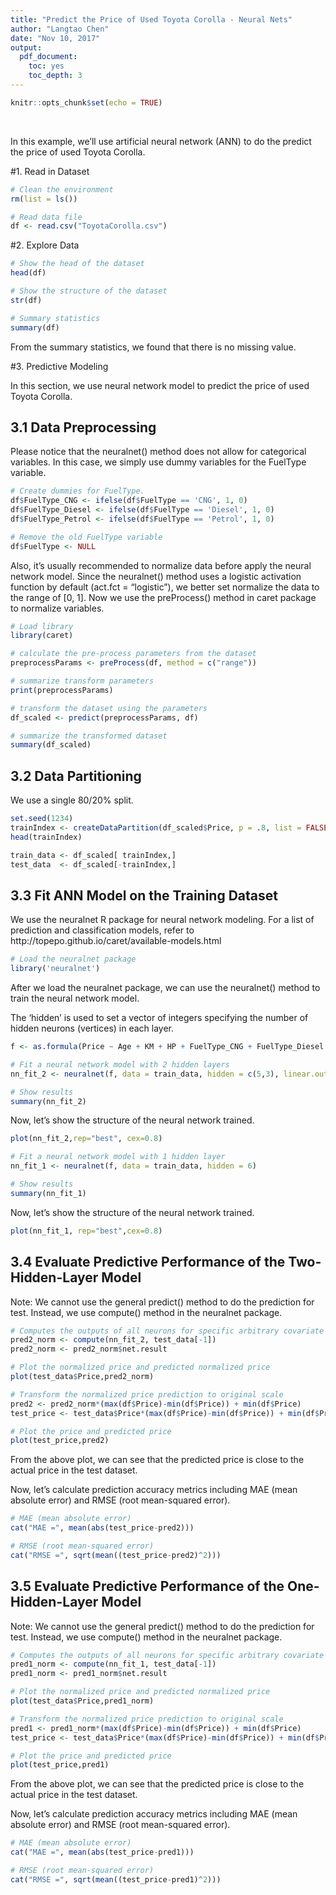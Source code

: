 ```yaml
---
title: "Predict the Price of Used Toyota Corolla - Neural Nets"
author: "Langtao Chen"
date: "Nov 10, 2017"
output: 
  pdf_document: 
    toc: yes
    toc_depth: 3
---
```


```r
knitr::opts_chunk$set(echo = TRUE)
```

&nbsp;
&nbsp;


\newpage

In this example, we'll use artificial neural network (ANN) to do the predict the price of used Toyota Corolla.

#1. Read in Dataset
```r
# Clean the environment
rm(list = ls())

# Read data file
df <- read.csv("ToyotaCorolla.csv")
```

#2. Explore Data

```r
# Show the head of the dataset
head(df)
```

```r
# Show the structure of the dataset
str(df)
```

```r
# Summary statistics
summary(df)
```

From the summary statistics, we found that there is no missing value.

#3. Predictive Modeling

In this section, we use neural network model to predict the price of used Toyota Corolla.

## 3.1 Data Preprocessing

Please notice that the neuralnet() method does not allow for categorical variables. In this case, we simply use dummy variables for the FuelType variable.

```r
# Create dummies for FuelType.
df$FuelType_CNG <- ifelse(df$FuelType == 'CNG', 1, 0)
df$FuelType_Diesel <- ifelse(df$FuelType == 'Diesel', 1, 0)
df$FuelType_Petrol <- ifelse(df$FuelType == 'Petrol', 1, 0)

# Remove the old FuelType variable
df$FuelType <- NULL
```

Also, it's usually recommended to normalize data before apply the neural network model. Since the neuralnet() method uses a logistic activation function by default (act.fct = "logistic"), we better set normalize the data to the range of [0, 1]. Now we use the preProcess() method in caret package to normalize variables.

```r
# Load library
library(caret)
```

```r
# calculate the pre-process parameters from the dataset
preprocessParams <- preProcess(df, method = c("range"))

# summarize transform parameters
print(preprocessParams)

# transform the dataset using the parameters
df_scaled <- predict(preprocessParams, df)

# summarize the transformed dataset
summary(df_scaled)
```


## 3.2 Data Partitioning

We use a single 80/20% split.

```r
set.seed(1234)
trainIndex <- createDataPartition(df_scaled$Price, p = .8, list = FALSE)
head(trainIndex)

train_data <- df_scaled[ trainIndex,]
test_data  <- df_scaled[-trainIndex,]
```

## 3.3 Fit ANN Model on the Training Dataset

We use the neuralnet R package for neural network modeling. For a list of prediction and classification models, refer to http://topepo.github.io/caret/available-models.html

```r
# Load the neuralnet package
library('neuralnet')
```

After we load the neuralnet package, we can use the neuralnet() method to train the neural network model.

The 'hidden' is used to set a vector of integers specifying the number of hidden neurons (vertices) in each layer.

```r
f <- as.formula(Price ~ Age + KM + HP + FuelType_CNG + FuelType_Diesel + FuelType_Petrol + MetColor + Automatic + CC + Doors + Weight)

# Fit a neural network model with 2 hidden layers
nn_fit_2 <- neuralnet(f, data = train_data, hidden = c(5,3), linear.output=TRUE)

# Show results
summary(nn_fit_2)

```

Now, let's show the structure of the neural network trained.

```r
plot(nn_fit_2,rep="best", cex=0.8)
```

```r
# Fit a neural network model with 1 hidden layer
nn_fit_1 <- neuralnet(f, data = train_data, hidden = 6)

# Show results
summary(nn_fit_1)

```

Now, let's show the structure of the neural network trained.

```r
plot(nn_fit_1, rep="best",cex=0.8)
```


## 3.4 Evaluate Predictive Performance of the Two-Hidden-Layer Model

Note: We cannot use the general predict() method to do the prediction for test. Instead, we use compute() method in the neuralnet package.

```r
# Computes the outputs of all neurons for specific arbitrary covariate vectors given a trained neural network
pred2_norm <- compute(nn_fit_2, test_data[-1])
pred2_norm <- pred2_norm$net.result
```

```r
# Plot the normalized price and predicted normalized price
plot(test_data$Price,pred2_norm)
```

```r
# Transform the normalized price prediction to original scale
pred2 <- pred2_norm*(max(df$Price)-min(df$Price)) + min(df$Price)
test_price <- test_data$Price*(max(df$Price)-min(df$Price)) + min(df$Price)

```

```r
# Plot the price and predicted price
plot(test_price,pred2)
```

From the above plot, we can see that the predicted price is close to the actual price in the test dataset.

Now, let's calculate prediction accuracy metrics including MAE (mean absolute error) and RMSE (root mean-squared error).

```r
# MAE (mean absolute error)
cat("MAE =", mean(abs(test_price-pred2)))
```
```r
# RMSE (root mean-squared error)
cat("RMSE =", sqrt(mean((test_price-pred2)^2)))
```

## 3.5 Evaluate Predictive Performance of the One-Hidden-Layer Model

Note: We cannot use the general predict() method to do the prediction for test. Instead, we use compute() method in the neuralnet package.

```r
# Computes the outputs of all neurons for specific arbitrary covariate vectors given a trained neural network
pred1_norm <- compute(nn_fit_1, test_data[-1])
pred1_norm <- pred1_norm$net.result
```

```r
# Plot the normalized price and predicted normalized price
plot(test_data$Price,pred1_norm)
```

```r
# Transform the normalized price prediction to original scale
pred1 <- pred1_norm*(max(df$Price)-min(df$Price)) + min(df$Price)
test_price <- test_data$Price*(max(df$Price)-min(df$Price)) + min(df$Price)

```

```r
# Plot the price and predicted price
plot(test_price,pred1)
```

From the above plot, we can see that the predicted price is close to the actual price in the test dataset.

Now, let's calculate prediction accuracy metrics including MAE (mean absolute error) and RMSE (root mean-squared error).

```r
# MAE (mean absolute error)
cat("MAE =", mean(abs(test_price-pred1)))
```
```r
# RMSE (root mean-squared error)
cat("RMSE =", sqrt(mean((test_price-pred1)^2)))
```

